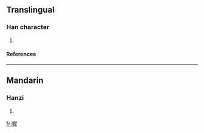 ==Translingual==
===Han character===
{{Han char|rn=64|rad=手|as=11|sn=14|four=5705<sub>3</sub>|canj=手尸水手 (QSEQ)}}
# {{defn|Han|sort=手11}}
====References====
{{Han ref|kx=0450.240|dkj=12675|hdz=31964.010|uh=6468|ud=25704|bh=E5BA|bd=58810}}
----
==Mandarin==
===Hanzi===
{{cmn-hanzi|pin=[[mā]] ([[ma1]]), [[nái]] ([[nai2]])|wg=ma<sup>1</sup>, nai<sup>2</sup>}}
# {{defn|Mandarin}}






[[fr:摨]]